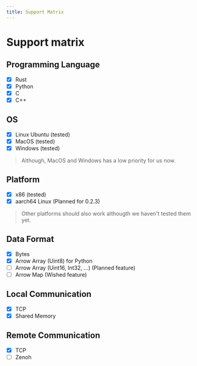 ```yaml
---
title: Support Matrix
---
```


# Support matrix

## Programming Language

- [x] Rust
- [x] Python
- [x] C
- [x] C++

## OS
- [x] Linux Ubuntu (tested)
- [x] MacOS (tested)
- [x] Windows (tested)

> Although, MacOS and Windows has a low priority for us now.

## Platform
- [x] x86 (tested)
- [x] aarch64 Linux (Planned for 0.2.3)

> Other platforms should also work althougth we haven't tested them yet.

## Data Format
- [x] Bytes
- [x] Arrow Array (Uint8) for Python
- [ ] Arrow Array (Uint16, Int32, ...) (Planned feature)
- [ ] Arrow Map (Wished feature)

## Local Communication
- [x] TCP
- [x] Shared Memory

## Remote Communication
- [x] TCP
- [ ] Zenoh
